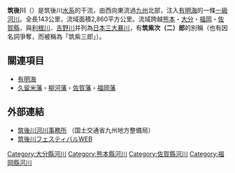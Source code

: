 {{Infobox 日本河川
|名稱=筑後川
|平假名=ちくごがわ
|拼音=Chikugogawa
|長度=143
|標高=
|流量=94.09
|流域面積=2,860
|水源=瀨之本高原（熊本縣）
|注入=[[有明海|有明海]]
|流經=[[熊本縣|熊本縣]]・[[大分縣|大分縣]]・[[福岡縣|福岡縣]]・[[佐賀縣|佐賀縣]]
|圖像=[[File:Chikugo_river_up20060426.jpg|300px]]<br>久留米市域內
}}
{{japanese|japanese=筑後川|kana=ちくごがわ|romaji=Chikugo-kawa}}

'''筑後川'''（{{jpn|j=筑後川|hg=ちくごがわ|rm=Chikugogawa|f=y}}）是筑後川[[水系|水系]]的干流，由西向東流過[[九州_(日本)|九州]]北部，注入[[有明海|有明海]]的一條[[日本一級水系列表|一級河川]]。全長143公里，流域面積2,860平方公里。流域跨越[[熊本縣|熊本]]・[[大分縣|大分]]・[[福岡|福岡]]・[[佐賀縣|佐賀縣]]，與[[利根川|利根川]]、[[吉野川|吉野川]]并列為[[日本三大一覽|日本三大暴川]]，有'''筑紫次（二）郎'''的別稱（也有因名詞爭奪，而被稱為「筑紫三郎」）。

== 關連項目 ==
*[[有明海|有明海]]
*[[久留米藩|久留米藩]]・[[柳河藩|柳河藩]]・[[佐賀藩|佐賀藩]]・[[福岡藩|福岡藩]]

== 外部連結 ==
{{Commonscat|Chikugo River}}
* [http://www.qsr.mlit.go.jp/chikugo/index.html 筑後川河川事務所] {{Wayback|url=http://www.qsr.mlit.go.jp/chikugo/index.html |date=20201202034906 }}（国土交通省九州地方整備局）
* [https://web.archive.org/web/20050208075522/http://www2.ktarn.or.jp/CHIKUGO/ 筑後川フェスティバルWEB]

{{日本一級水系的河川}}
{{Authority control}}

[[Category:大分縣河川|Category:大分縣河川]]
[[Category:熊本縣河川|Category:熊本縣河川]]
[[Category:佐賀縣河川|Category:佐賀縣河川]]
[[Category:福岡縣河川|Category:福岡縣河川]]